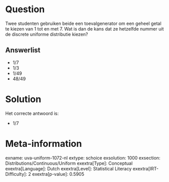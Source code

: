 Question
========

Twee studenten gebruiken beide een toevalgenerator om een ​​geheel getal
te kiezen van 1 tot en met 7. Wat is dan de kans dat ze hetzelfde nummer
uit de discrete uniforme distributie kiezen?

Answerlist
----------

* 1/7
* 1/3
* 1/49
* 48/49

Solution
========

Het correcte antwoord is: 

* 1/7

Meta-information
================
exname: uva-uniform-1072-nl
extype: schoice
exsolution: 1000
exsection: Distributions/Continuous/Uniform
exextra[Type]: Conceptual
exextra[Language]: Dutch
exextra[Level]: Statistical Literacy
exextra[IRT-Difficulty]: 2
exextra[p-value]: 0.5905
